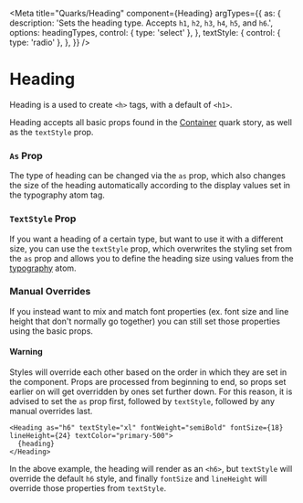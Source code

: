 


<Meta
  title="Quarks/Heading"
  component={Heading}
  argTypes={{
    as: {
      description: 'Sets the heading type. Accepts `h1`, `h2`, `h3`, `h4`, `h5`, and `h6`.',
      options: headingTypes,
      control: { type: 'select' },
    },
    textStyle: {
      control: { type: 'radio' },
    },
  }}
/>

# Heading

Heading is a used to create `<h>` tags, with a default of `<h1>`.

Heading accepts all basic props found in the [Container](?path=/docs/quarks-container--container) quark story, as well
as the `textStyle` prop.

### `As` Prop

The type of heading can be changed via the `as` prop, which also changes the size of the heading automatically according
to the display values set in the typography atom tag.

### `TextStyle` Prop

If you want a heading of a certain type, but want to use it with a different size, you can use the `textStyle` prop,
which overwrites the styling set from the `as` prop and allows you to define the heading size using values from the
[typography](?path=/story/atoms-typography--typography) atom.

### Manual Overrides

If you instead want to mix and match font properties (ex. font size and line height that don't normally go together) you
can still set those properties using the basic props.

#### Warning

Styles will override each other based on the order in which they are set in the component. Props are processed from
beginning to end, so props set earlier on will get overridden by ones set further down. For this reason, it is advised
to set the `as` prop first, followed by `textStyle`, followed by any manual overrides last.

```tsx
<Heading as="h6" textStyle="xl" fontWeight="semiBold" fontSize={18} lineHeight={24} textColor="primary-500">
  {heading}
</Heading>
```

In the above example, the heading will render as an `<h6>`, but `textStyle` will override the default `h6` style, and
finally `fontSize` and `lineHeight` will override those properties from `textStyle`.

<Canvas>
  <Story name="Heading" story={heading} />
</Canvas>

<ArgsTable story="Heading" />
